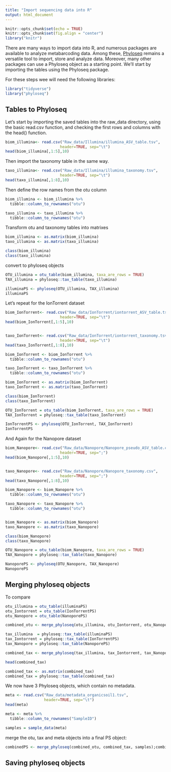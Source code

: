 ```yaml
---
title: "Import sequencing data into R"
output: html_document
---
```


```r
knitr::opts_chunk$set(echo = TRUE)
knitr::opts_chunk$set(fig.align = "center")
library("knitr")
```

There are many ways to import data into R, and numerous packages are available to analyze metabarcoding data. Among these, [Phyloseq](http://www.r-project.org) remains a versatile tool to import, store and analyze data. Moreover, many other packages can use a Phyloseq object as a starting point. We'll start by importing the tables using the Phyloseq package. 

For these steps wee will need the following libraries: 

```r
library("tidyverse")
library("phyloseq")
```

Tables to Phyloseq
----
Let's start by importing the saved tables into the raw_data directory, using the basic read.csv function, and checking the first rows and columns with the head() function.

```r
biom_illumina<- read.csv("Raw_data/Illumina/illumina_ASV_table.tsv", 
                        header=TRUE, sep="\t")
head(biom_illumina[,1:5],10)
```

Then import the taxonomy table in the same way.

```r
taxo_illumina<- read.csv("Raw_data/Illumina/illumina_taxonomy.tsv", 
                        header=TRUE, sep="\t")
head(taxo_illumina[,1:8],10)
```

Then define the row names from the otu column

```r
biom_illumina <- biom_illumina %>%
  tibble::column_to_rownames("otu") 

taxo_illumina <- taxo_illumina %>%
  tibble::column_to_rownames("otu") 
```

Transform otu and taxonomy tables into matrixes

```r
biom_illumina <- as.matrix(biom_illumina)
taxo_illumina <- as.matrix(taxo_illumina)

class(biom_illumina)
class(taxo_illumina) 
```

convert to phyloseq objects

```r
OTU_illumina = otu_table(biom_illumina, taxa_are_rows = TRUE)
TAX_illumina = phyloseq::tax_table(taxo_illumina)

illuminaPS <- phyloseq(OTU_illumina, TAX_illumina)
illuminaPS
```


Let's repeat for the IonTorrent dataset 

```r
biom_IonTorrent<- read.csv("Raw_data/IonTorrent/iontorrent_ASV_table.tsv", 
                        header=TRUE, sep="\t")
head(biom_IonTorrent[,1:5],10)


taxo_IonTorrent<- read.csv("Raw_data/IonTorrent/iontorrent_taxonomy.tsv", 
                        header=TRUE, sep="\t")
head(taxo_IonTorrent[,1:8],10)

biom_IonTorrent <- biom_IonTorrent %>%
  tibble::column_to_rownames("otu") 

taxo_IonTorrent <- taxo_IonTorrent %>%
  tibble::column_to_rownames("otu") 

biom_IonTorrent <- as.matrix(biom_IonTorrent)
taxo_IonTorrent <- as.matrix(taxo_IonTorrent)

class(biom_IonTorrent)
class(taxo_IonTorrent) 

OTU_IonTorrent = otu_table(biom_IonTorrent, taxa_are_rows = TRUE)
TAX_IonTorrent = phyloseq::tax_table(taxo_IonTorrent)

IonTorrentPS <- phyloseq(OTU_IonTorrent, TAX_IonTorrent)
IonTorrentPS
```

And Again for the Nanopore dataset 

```r
biom_Nanopore<- read.csv("Raw_data/Nanopore/Nanopore_pseudo_ASV_table.csv", 
                        header=TRUE, sep=";")
head(biom_Nanopore[,1:5],10)


taxo_Nanopore<- read.csv("Raw_data/Nanopore/Nanopore_taxonomy.csv", 
                        header=TRUE, sep=";")
head(taxo_Nanopore[,1:8],10)

biom_Nanopore <- biom_Nanopore %>%
  tibble::column_to_rownames("otu") 

taxo_Nanopore <- taxo_Nanopore %>%
  tibble::column_to_rownames("otu") 


biom_Nanopore <- as.matrix(biom_Nanopore)
taxo_Nanopore <- as.matrix(taxo_Nanopore)

class(biom_Nanopore)
class(taxo_Nanopore) 

OTU_Nanopore = otu_table(biom_Nanopore, taxa_are_rows = TRUE)
TAX_Nanopore = phyloseq::tax_table(taxo_Nanopore)

NanoporePS <- phyloseq(OTU_Nanopore, TAX_Nanopore)
NanoporePS
```

Merging phyloseq objects
----

To compare 


```r
otu_illumina = otu_table(illuminaPS)
otu_Iontorrent = otu_table(IonTorrentPS)
otu_Nanopore = otu_table(NanoporePS)

combined_otu <- merge_phyloseq(otu_illumina, otu_Iontorrent, otu_Nanopore)
```


```r
tax_illumina  = phyloseq::tax_table(illuminaPS)
tax_Iontorrent = phyloseq::tax_table(IonTorrentPS)
tax_Nanopore = phyloseq::tax_table(NanoporePS)

combined_tax <- merge_phyloseq(tax_illumina, tax_Iontorrent, tax_Nanopore)

head(combined_tax)

combined_tax <- as.matrix(combined_tax)
combined_tax = phyloseq::tax_table(combined_tax)
```


We now have 3 Phyloseq objects, which contain no metadata.



```r
meta <- read.csv("Raw_data/metadata_organicsoil1.tsv", 
                 header=TRUE, sep="\t")
head(meta)

meta <- meta %>% 
  tibble::column_to_rownames("SampleID")

samples = sample_data(meta)
```

merge the otu, tax and meta objects into a final PS object: 

```r
combinedPS <- merge_phyloseq(combined_otu, combined_tax, samples);combinedPS

```

Saving phyloseq objects
----













